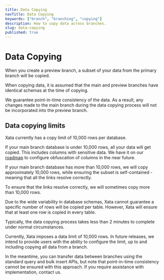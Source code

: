 ```yaml
---
title: Data Copying
navTitle: Data Copying
keywords: ["branch", "branching", "copying"]
description: How to copy data across branches.
slug: data-copying
published: true
---
```


# Data Copying

When you create a preview branch, a subset of your data from the primary branch will be copied.

When copying data, it is assumed that the main and preview branches have identical schemas at the time of copying.

We guarantee point-in-time consistency of the data. As a result, any changes made to the main branch during the data copying process will not be incorporated into the preview branch.

## Data copying limits

Xata currently has a copy limit of 10,000 rows per database.

If your main branch database is under 10,000 rows, all your data will get copied. This includes columns with sensitive data. We have it on our [roadmap](https://xata.io/roadmap) to configure obfuscation of columns in the near future.

If your main branch database has more than 10,000 rows, we will copy approximately 10,000 rows, while ensuring the subset is self-contained - meaning that all the links resolve correctly.

To ensure that the links resolve correctly, we will sometimes copy more than 10,000 rows.

Due to the wide variability in database schemas, Xata cannot guarantee a specific number of rows will be copied per table. However, Xata will ensure that at least one row is copied in every table.

Typically, the data copying process takes less than 2 minutes to complete under normal circumstances.

Currently, Xata imposes a data limit of 10,000 rows. In future releases, we intend to provide users with the ability to configure the limit, up to and including copying all data from a branch.

In the meantime, you can transfer data between branches using the standard query and bulk insert APIs, but note that point-in-time consistency cannot be ensured with this approach. If you require assistance with implementation, contact us.
